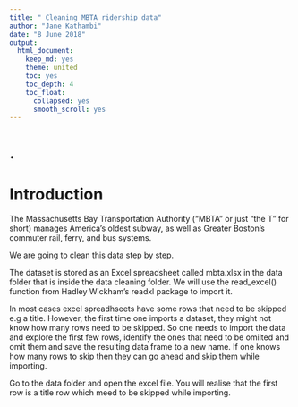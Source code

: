 ```yaml
---
title: " Cleaning MBTA ridership data"
author: "Jane Kathambi"
date: "8 June 2018"
output: 
  html_document:
    keep_md: yes
    theme: united
    toc: yes
    toc_depth: 4
    toc_float:
      collapsed: yes
      smooth_scroll: yes
---
```


# .

# Introduction
The Massachusetts Bay Transportation Authority ("MBTA" or just "the T" for short) manages America's oldest subway, as well as Greater Boston's commuter rail, ferry, and bus systems.

We are going to clean this data step by step.

The dataset is stored as an Excel spreadsheet called mbta.xlsx in the data folder that is inside the data cleaning folder. We will use the read_excel() function from Hadley Wickham's readxl package to import it.

In most cases excel spreadhseets have some rows that need to be skipped e.g a title. However, the first time one imports a dataset, they might not know how many rows need to be skipped. So one needs to import the data and explore the first few rows, identify the ones that need to be omiited and omit them and save the resulting data frame to a new name. If one knows how many rows to skip then they can go ahead and skip them while importing. 

Go to the data folder and open the excel file. You will realise that the first row is a title row which meed to be skipped while importing.